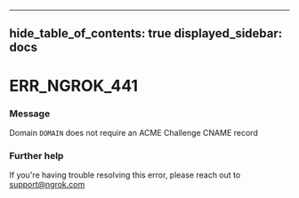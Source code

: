 

---
hide_table_of_contents: true
displayed_sidebar: docs
---


# ERR_NGROK_441

### Message
Domain `DOMAIN` does not require an ACME Challenge CNAME record

<ErrorDetails error="err_ngrok_441" />



### Further help
If you're having trouble resolving this error, please reach out to [support@ngrok.com](mailto:support@ngrok.com?subject=Help%20with%20ERR_NGROK_441)

